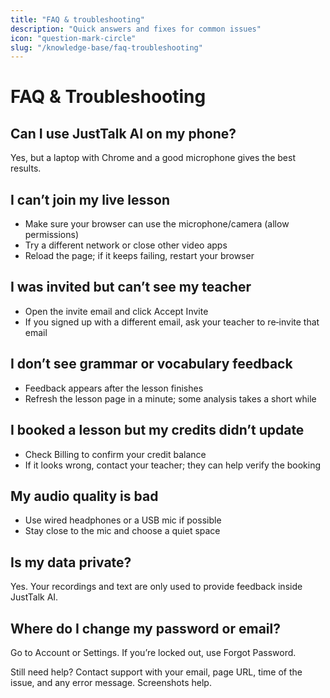 ```yaml
---
title: "FAQ & troubleshooting"
description: "Quick answers and fixes for common issues"
icon: "question-mark-circle"
slug: "/knowledge-base/faq-troubleshooting"
---
```


# FAQ & Troubleshooting

## Can I use JustTalk AI on my phone?
Yes, but a laptop with Chrome and a good microphone gives the best results.

## I can’t join my live lesson
- Make sure your browser can use the microphone/camera (allow permissions)
- Try a different network or close other video apps
- Reload the page; if it keeps failing, restart your browser

## I was invited but can’t see my teacher
- Open the invite email and click Accept Invite
- If you signed up with a different email, ask your teacher to re‑invite that email

## I don’t see grammar or vocabulary feedback
- Feedback appears after the lesson finishes
- Refresh the lesson page in a minute; some analysis takes a short while

## I booked a lesson but my credits didn’t update
- Check Billing to confirm your credit balance
- If it looks wrong, contact your teacher; they can help verify the booking

## My audio quality is bad
- Use wired headphones or a USB mic if possible
- Stay close to the mic and choose a quiet space

## Is my data private?
Yes. Your recordings and text are only used to provide feedback inside JustTalk AI.

## Where do I change my password or email?
Go to Account or Settings. If you’re locked out, use Forgot Password.

<Note>
  Still need help? Contact support with your email, page URL, time of the issue, and any error message. Screenshots help.
</Note>
